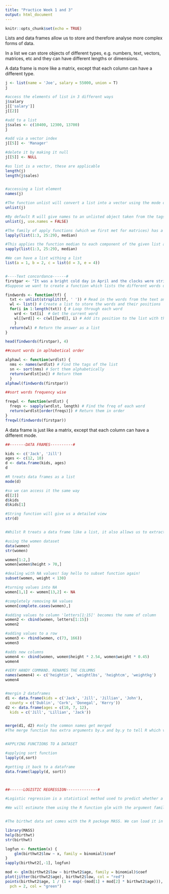 ```yaml
---
title: "Practice Week 1 and 3"
output: html_document
---
```


```r
knitr::opts_chunk$set(echo = TRUE)
```

Lists and data frames allow us to store and therefore analyse more complex forms of data.

In a list we can store objects of different types, e.g. numbers, text, vectors, matrices, etc and they can have different lengths or dimensions.

A data frame is more like a matrix, except that each column can have a different type.

```r

j <- list(name = 'Joe', salary = 55000, union = T)
j

#access the elements of list in 3 different ways
j$salary
j[['salary']]
j[[2]]

#add to a list
j$sales <- c(10400, 12300, 13700) 
j

#add via a vector index
j[[5]] <- 'Manager' 

#delete it by making it null
j[[5]] <- NULL

#as list is a vector, these are applicable
length(j)
length(j$sales) 


#accessing a list element
names(j)

#The function unlist will convert a list into a vector using the mode of the lowest common denominator (here, that is the character mode).
unlist(j) 

#By default R will give names to an unlisted object taken from the tags. We can remove them via the unname command or giving an extra argument:
unlist(j, use.names = FALSE)

#The family of apply functions (which we first met for matrices) has a version for lists known as lapply, e.g.
lapply(list(1:3, 25:29), median)

#This applies the function median to each component of the given list and returns the answers in a list sapply (for simplified apply) produces the exact same output as a vector:
sapply(list(1:3, 25:29), median)

#We can have a list withing a list
list(a = 1, b = 2, c = list(d = 3, e = 4))


#----Text concordance------#
firstpar <- "It was a bright cold day in April and the clocks were striking thirteen Winston Smith his chin nuzzled into his breast in an effort to escape the vile wind slipped quickly through the glass doors of Victory Mansions though not quickly enough to prevent a swirl of gritty dust from entering along with him"
#Suppose we want to create a function which lists the different words used and their position in the text. For example, his is used twice in positions 17 and 21.

findwords <- function(tf) {
  txt <- unlist(strsplit(tf, ' ')) # Read in the words from the text and separate into a vector
  wl <- list() # Create a list to store the words and their positions
  for(i in 1:length(txt)) { # Loop through each word
    wrd <- txt[i]  # Get the current word
    wl[[wrd]] <- c(wl[[wrd]], i) # Add its position to the list with the appropriate tag
    }
  return(wl) # Return the answer as a list
}

head(findwords(firstpar), 4)

##count words in aplhabetical order

alphawl <- function(wrdlst) {
  nms <- names(wrdlst) # Find the tags of the list
  sn <- sort(nms) # Sort them alphabetically
  return(wrdlst[sn]) # Return them
  }
alphawl(findwords(firstpar))

##sort words frequency wise

freqwl <- function(wrdlst) {
  freqs <- sapply(wrdlst, length) # Find the freq of each word
  return(wrdlst[order(freqs)]) # Return them in order
}
freqwl(findwords(firstpar)) 
```


A data frame is just like a matrix, except that each column can have a different mode.

```r

##-------DATA FRAMES----------#

kids <- c('Jack', 'Jill')
ages <- c(12, 10)
d <- data.frame(kids, ages) 
d

#R treats data frames as a list
mode(d)

#so we can access it the same way
d[[2]]
d$kids
d$kids[1]

#String function will give us a detailed view
str(d)


#Whilst R treats a data frame like a list, it also allows us to extract and filter in the same way as if it were a matrix.

#using the women dataset
data(women)
str(women)

women[1:2,]
women[women$height > 70,]

#dealing with NA values! Say hello to subset function again!
subset(women, weight < 130)

#turning values into NA
women[1,1] <- women[13,2] <- NA

#completely removing NA values
women[complete.cases(women),]

#adding values to column 'letters[1:15]' becomes the name of column
women2 <- cbind(women, letters[1:15])
women2

#adding values to a row
women3 <- rbind(women, c(73, 166))
women3

#adds new columns
women4 <- cbind(women, women$height * 2.54, women$weight * 0.45)
women4

#VERY HANDY COMMAND. RENAMES THE COLUMNS
names(women4) <- c('heightin', 'weightlbs', 'heightcm', 'weightkg')
women4


#mergin 2 dataframes
d1 <- data.frame(kids = c('Jack', 'Jill', 'Jillian', 'John'),
  county = c('Dublin', 'Cork', 'Donegal', 'Kerry'))
d2 <- data.frame(ages = c(10, 7, 12), 
  kids = c('Jill', 'Lillian', 'Jack'))


merge(d1, d2) #only the common names get merged
#The merge function has extra arguments by.x and by.y to tell R which variables over which to merge.


#APPLYING FUNCTIONS TO A DATASET

#applying sort function
lapply(d,sort)

#getting it back to a dataframe
data.frame(lapply(d, sort)) 



##------LOGISTIC REGRESSION--------------#

#Logistic regression is a statistical method used to predict whether a binary variable is 0 or 1 based on other explanatory variables.

#We will estimate them using the R function glm with the argument family = 'binomial'.


#The birthwt data set comes with the R package MASS. We can load it in with:

library(MASS)
help(birthwt)
str(birthwt)

logfun <- function(x) {
    glm(birthwt2$low ~ x, family = binomial)$coef
}
sapply(birthwt2[,-1], logfun)

mod <- glm(birthwt2$low ~ birthwt2$age, family = binomial)$coef
plot(jitter(birthwt2$age), birthwt2$low, col = "red")
points(birthwt2$age, 1 / (1 + exp(-(mod[1] + mod[2] * birthwt2$age))), 
  pch = 2, col = "green")
```